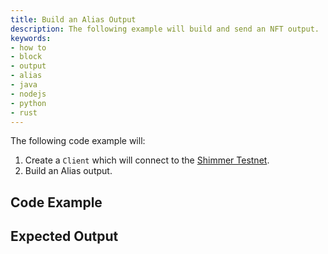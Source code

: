 ```yaml
---
title: Build an Alias Output
description: The following example will build and send an NFT output.
keywords:
- how to
- block
- output
- alias
- java
- nodejs
- python
- rust
---
```


The following code example will:

1. Create a `Client` which will connect to the [Shimmer Testnet](https://api.testnet.shimmer.network).
2. Build an Alias output.

## Code Example

<Tabs groupId="language">
    <TabItem value="rust" label="Rust">
        <RustCode/>
    </TabItem>
    <TabItem value="nodejs" label="Nodejs">
        <NodejsCode/>
    </TabItem>
    <TabItem value="python" label="Python">
        <PythonCode/>
    </TabItem>
    <TabItem value="java" label="Java">
        <JavaCode/>
    </TabItem>
</Tabs>

## Expected Output

<Tabs groupId="language">
    <TabItem value="rust" label="Rust">
        <RustOutput/>
    </TabItem>
    <TabItem value="nodejs" label="Nodejs">
        <NodejsOutput/>
    </TabItem>
    <TabItem value="python" label="Python">
        <PythonOutput/>
    </TabItem>
    <TabItem value="java" label="Java">
        <JavaOutput/>
    </TabItem>
</Tabs>
